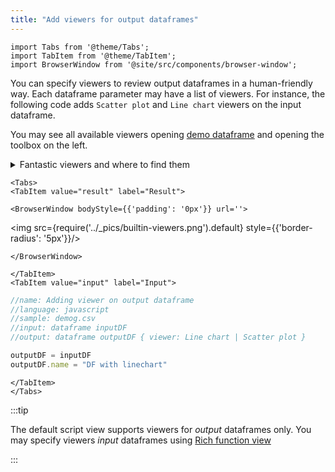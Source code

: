 ```yaml
---
title: "Add viewers for output dataframes"
---
```


```mdx-code-block
import Tabs from '@theme/Tabs';
import TabItem from '@theme/TabItem';
import BrowserWindow from '@site/src/components/browser-window';
```

You can specify viewers to review output dataframes in a human-friendly way.
Each dataframe parameter may have a list of viewers.
For instance, the following code adds `Scatter plot`
and `Line chart` viewers on the input dataframe.

You may see all available viewers opening
[demo dataframe](https://public.datagrok.ai/f/Demo.TestJobs.Files.DemoFiles/demog.csv)
and opening the toolbox on the left.

<details>
<summary> Fantastic viewers and where to find them </summary>
<div>

```mdx-code-block
<BrowserWindow bodyStyle={{'padding': '0px'}} url=''>
```

<img src={require('../_pics/viewers-toolbox.png').default} style={{'border-radius': '5px'}}/>

```mdx-code-block
</BrowserWindow>
```

</div>
</details>

```mdx-code-block
<Tabs>
<TabItem value="result" label="Result">
```

```mdx-code-block
<BrowserWindow bodyStyle={{'padding': '0px'}} url=''>
```

<img src={require('../_pics/builtin-viewers.png').default} style={{'border-radius': '5px'}}/>

```mdx-code-block
</BrowserWindow>
```

```mdx-code-block
</TabItem>
<TabItem value="input" label="Input">
```

```javascript
//name: Adding viewer on output dataframe
//language: javascript
//sample: demog.csv
//input: dataframe inputDF
//output: dataframe outputDF { viewer: Line chart | Scatter plot }

outputDF = inputDF
outputDF.name = "DF with linechart"
```

```mdx-code-block
</TabItem>
</Tabs>
```

:::tip

The default script view supports viewers for *output* dataframes only.
You may specify viewers *input* dataframes using
[Rich function view](scripting-advanced.mdx#using-richfunctionview-input-control)

:::

